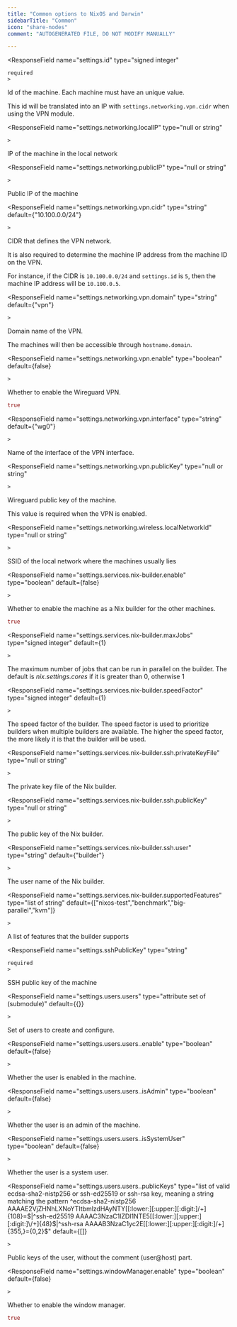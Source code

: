 ```yaml
---
title: "Common options to NixOS and Darwin"
sidebarTitle: "Common"
icon: "share-nodes"
comment: "AUTOGENERATED FILE, DO NOT MODIFY MANUALLY"

---
```

<ResponseField
    name="settings.id"
    type="signed integer"
    
    required
    >
  Id of the machine. Each machine must have an unique value.

This id will be translated into an IP with `settings.networking.vpn.cidr` when using the VPN module.

  
</ResponseField>

<ResponseField
    name="settings.networking.localIP"
    type="null or string"
    
    
    >
  IP of the machine in the local network
  
</ResponseField>

<ResponseField
    name="settings.networking.publicIP"
    type="null or string"
    
    
    >
  Public IP of the machine
  
</ResponseField>

<ResponseField
    name="settings.networking.vpn.cidr"
    type="string"
    default={"10.100.0.0/24"}
    
    >
  CIDR that defines the VPN network.

It is also required to determine the machine IP address from the machine ID on the VPN.

For instance, if the CIDR is `10.100.0.0/24` and `settings.id` is `5`, then the machine IP address will be `10.100.0.5`.

  
</ResponseField>

<ResponseField
    name="settings.networking.vpn.domain"
    type="string"
    default={"vpn"}
    
    >
  Domain name of the VPN.

The machines will then be accessible through `hostname.domain`.

  
</ResponseField>

<ResponseField
    name="settings.networking.vpn.enable"
    type="boolean"
    default={false}
    
    >
  Whether to enable the Wireguard VPN.
  ```nix Example
true
```

</ResponseField>

<ResponseField
    name="settings.networking.vpn.interface"
    type="string"
    default={"wg0"}
    
    >
  Name of the interface of the VPN interface.

  
</ResponseField>

<ResponseField
    name="settings.networking.vpn.publicKey"
    type="null or string"
    
    
    >
  Wireguard public key of the machine.

This value is required when the VPN is enabled.

  
</ResponseField>

<ResponseField
    name="settings.networking.wireless.localNetworkId"
    type="null or string"
    
    
    >
  SSID of the local network where the machines usually lies
  
</ResponseField>

<ResponseField
    name="settings.services.nix-builder.enable"
    type="boolean"
    default={false}
    
    >
  Whether to enable the machine as a Nix builder for the other machines.
  ```nix Example
true
```

</ResponseField>

<ResponseField
    name="settings.services.nix-builder.maxJobs"
    type="signed integer"
    default={1}
    
    >
  The maximum number of jobs that can be run in parallel on the builder.
The default is _nix.settings.cores_ if it is greater than 0, otherwise 1

  
</ResponseField>

<ResponseField
    name="settings.services.nix-builder.speedFactor"
    type="signed integer"
    default={1}
    
    >
  The speed factor of the builder. The speed factor is used to
prioritize builders when multiple builders are available.
The higher the speed factor, the more likely it is that the builder
will be used.

  
</ResponseField>

<ResponseField
    name="settings.services.nix-builder.ssh.privateKeyFile"
    type="null or string"
    
    
    >
  The private key file of the Nix builder.
  
</ResponseField>

<ResponseField
    name="settings.services.nix-builder.ssh.publicKey"
    type="null or string"
    
    
    >
  The public key of the Nix builder.
  
</ResponseField>

<ResponseField
    name="settings.services.nix-builder.ssh.user"
    type="string"
    default={"builder"}
    
    >
  The user name of the Nix builder.
  
</ResponseField>

<ResponseField
    name="settings.services.nix-builder.supportedFeatures"
    type="list of string"
    default={["nixos-test","benchmark","big-parallel","kvm"]}
    
    >
  A list of features that the builder supports

  
</ResponseField>

<ResponseField
    name="settings.sshPublicKey"
    type="string"
    
    required
    >
  SSH public key of the machine
  
</ResponseField>

<ResponseField
    name="settings.users.users"
    type="attribute set of (submodule)"
    default={{}}
    
    >
  Set of users to create and configure.
  
</ResponseField>

<ResponseField
    name="settings.users.users.<name>.enable"
    type="boolean"
    default={false}
    
    >
  Whether the user is enabled in the machine.
  
</ResponseField>

<ResponseField
    name="settings.users.users.<name>.isAdmin"
    type="boolean"
    default={false}
    
    >
  Whether the user is an admin of the machine.
  
</ResponseField>

<ResponseField
    name="settings.users.users.<name>.isSystemUser"
    type="boolean"
    default={false}
    
    >
  Whether the user is a system user.
  
</ResponseField>

<ResponseField
    name="settings.users.users.<name>.publicKeys"
    type="list of valid ecdsa-sha2-nistp256 or ssh-ed25519 or ssh-rsa key, meaning a string matching the pattern ^ecdsa-sha2-nistp256 AAAAE2VjZHNhLXNoYTItbmlzdHAyNTY[[:lower:][:upper:][:digit:]\/+]{108}=$|^ssh-ed25519 AAAAC3NzaC1lZDI1NTE5[[:lower:][:upper:][:digit:]\/+]{48}$|^ssh-rsa AAAAB3NzaC1yc2E[[:lower:][:upper:][:digit:]\/+]{355,}={0,2}$"
    default={[]}
    
    >
  Public keys of the user, without the comment (user@host) part.
  
</ResponseField>

<ResponseField
    name="settings.windowManager.enable"
    type="boolean"
    default={false}
    
    >
  Whether to enable the window manager.
  ```nix Example
true
```

</ResponseField>

